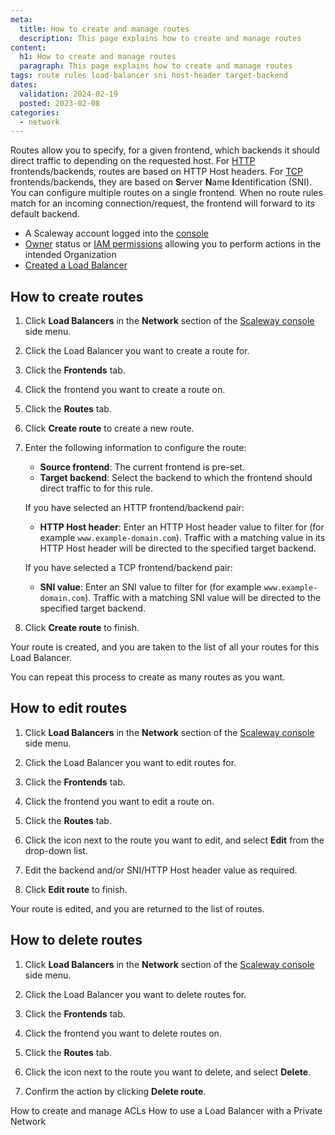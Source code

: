 ```yaml
---
meta:
  title: How to create and manage routes
  description: This page explains how to create and manage routes
content:
  h1: How to create and manage routes
  paragraph: This page explains how to create and manage routes
tags: route rules load-balancer sni host-header target-backend
dates:
  validation: 2024-02-19
  posted: 2023-02-08
categories:
  - network
---
```


Routes allow you to specify, for a given frontend, which backends it should direct traffic to depending on the requested host. For [HTTP](/network/load-balancer/concepts/#protocol) frontends/backends, routes are based on HTTP Host headers. For [TCP](/network/load-balancer/concepts/#protocol) frontends/backends, they are based on **S**erver **N**ame **I**dentification (SNI). You can configure multiple routes on a single frontend. When no route rules match for an incoming connection/request, the frontend will forward to its default backend.

<Macro id="requirements" />

- A Scaleway account logged into the [console](https://console.scaleway.com)
- [Owner](/identity-and-access-management/iam/concepts/#owner) status or [IAM permissions](/identity-and-access-management/iam/concepts/#permission) allowing you to perform actions in the intended Organization
- [Created a Load Balancer](/network/load-balancer/how-to/create-load-balancer)

## How to create routes

1. Click **Load Balancers** in the **Network** section of the [Scaleway console](https://console.scaleway.com) side menu.

2. Click the Load Balancer you want to create a route for.

3. Click the **Frontends** tab.

4. Click the frontend you want to create a route on.

5. Click the **Routes** tab.

6. Click <Icon name="plus" /> **Create route** to create a new route.

7. Enter the following information to configure the route:
    - **Source frontend**: The current frontend is pre-set.
    - **Target backend**: Select the backend to which the frontend should direct traffic to for this rule.

    If you have selected an HTTP frontend/backend pair:

    - **HTTP Host header**: Enter an HTTP Host header value to filter for (for example `www.example-domain.com`). Traffic with a matching value in its HTTP Host header will be directed to the specified target backend.

    If you have selected a TCP frontend/backend pair:

    - **SNI value**: Enter an SNI value to filter for (for example `www.example-domain.com`). Traffic with a matching SNI value will be directed to the specified target backend.

8. Click **Create route** to finish.

  Your route is created, and you are taken to the list of all your routes for this Load Balancer.

  You can repeat this process to create as many routes as you want.

## How to edit routes

1. Click **Load Balancers** in the **Network** section of the [Scaleway console](https://console.scaleway.com) side menu.

2. Click the Load Balancer you want to edit routes for.

3. Click the **Frontends** tab.

4. Click the frontend you want to edit a route on.

5. Click the **Routes** tab.

6. Click the <Icon name="more" /> icon next to the route you want to edit, and select **Edit** from the drop-down list.

7. Edit the backend and/or SNI/HTTP Host header value as required.

8. Click **Edit route** to finish.

  Your route is edited, and you are returned to the list of routes.

## How to delete routes

1. Click **Load Balancers** in the **Network** section of the [Scaleway console](https://console.scaleway.com) side menu.

2. Click the Load Balancer you want to delete routes for.

3. Click the **Frontends** tab.

4. Click the frontend you want to delete routes on.

5. Click the **Routes** tab.

6. Click the <Icon name="more" /> icon next to the route you want to delete, and select **Delete**.

7. Confirm the action by clicking **Delete route**.


<Navigation title="See also">
  <PreviousButton to="/network/load-balancer/how-to/create-manage-acls/">How to create and manage ACLs</PreviousButton>
  <NextButton to="/network/load-balancer/how-to/use-with-private-network/">How to use a Load Balancer with a Private Network</NextButton>
</Navigation>